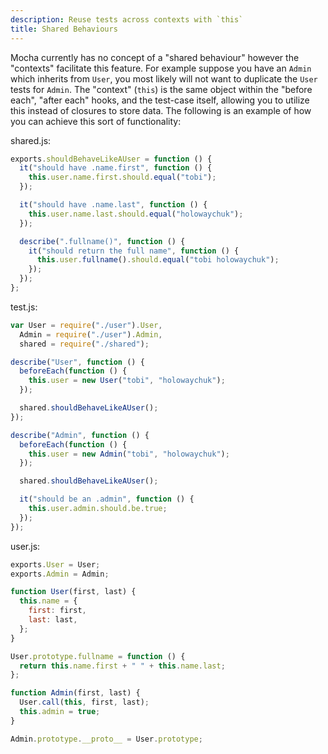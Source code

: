 ```yaml
---
description: Reuse tests across contexts with `this`
title: Shared Behaviours
---
```


Mocha currently has no concept of a "shared behaviour" however the "contexts" facilitate this feature. For example suppose you have an `Admin` which inherits from `User`, you most likely will not want to duplicate the `User` tests for `Admin`. The "context" (`this`) is the same object within the "before each", "after each" hooks, and the test-case itself, allowing you to utilize this instead of closures to store data. The following is an example of how you can achieve this sort of functionality:

shared.js:

```js
exports.shouldBehaveLikeAUser = function () {
  it("should have .name.first", function () {
    this.user.name.first.should.equal("tobi");
  });

  it("should have .name.last", function () {
    this.user.name.last.should.equal("holowaychuk");
  });

  describe(".fullname()", function () {
    it("should return the full name", function () {
      this.user.fullname().should.equal("tobi holowaychuk");
    });
  });
};
```

test.js:

```js
var User = require("./user").User,
  Admin = require("./user").Admin,
  shared = require("./shared");

describe("User", function () {
  beforeEach(function () {
    this.user = new User("tobi", "holowaychuk");
  });

  shared.shouldBehaveLikeAUser();
});

describe("Admin", function () {
  beforeEach(function () {
    this.user = new Admin("tobi", "holowaychuk");
  });

  shared.shouldBehaveLikeAUser();

  it("should be an .admin", function () {
    this.user.admin.should.be.true;
  });
});
```

user.js:

```js
exports.User = User;
exports.Admin = Admin;

function User(first, last) {
  this.name = {
    first: first,
    last: last,
  };
}

User.prototype.fullname = function () {
  return this.name.first + " " + this.name.last;
};

function Admin(first, last) {
  User.call(this, first, last);
  this.admin = true;
}

Admin.prototype.__proto__ = User.prototype;
```

